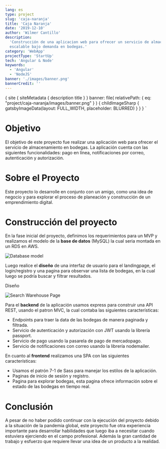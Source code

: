 ```yaml
---
lang: es
type: project
slug: 'caja-naranja'
title: 'Caja Naranja'
date: '2019-12-10'
author: 'Wilmer Cantillo'
description:
  'Construcción de una aplicacion web para ofrecer un servicio de almacenamiento
  escalable bajo demanda en bodegas.'
category: 'WebApp'
projectType: 'StartUp'
tech: 'Angular & Node'
keywords:
  - 'Angular'
  - 'NodeJS'
banner: './images/banner.png'
bannerCredit: ''
---
```


  {
    site {
      siteMetadata {
        description
        title
      }
    }
    banner: file(
      relativePath: { eq: "project/caja-naranja/images/banner.png" }
    ) {
      childImageSharp {
        gatsbyImageData(layout: FULL_WIDTH, placeholder: BLURRED)
      }
    }
  }
`

# Objetivo

<PAfterHeading>
  El objetivo de este proyecto fue realizar una aplicación web para ofrecer el
  servicio de almacenamiento en bodegas. La aplicación cuenta con las siguientes
  funcionalidades: pago en línea, notificaciones por correo, autenticación y
  autorización.
</PAfterHeading>

# Sobre el Proyecto

<PAfterHeading>
  Este proyecto lo desarrolle en conjunto con un amigo, como una idea de negocio
  y para explorar el proceso de planeación y construcción de un emprendimiento
  digital.
</PAfterHeading>

# Construcción del proyecto

<PAfterHeading>
  En la fase inicial del proyecto, definimos los requerimientos para un MVP y
  realizamos el modelo de la <b>base de datos</b> (MySQL) la cual seria montada
  en un RDS en AWS.
</PAfterHeading>

![Database model](./images/db-model.png)

Luego realice el **diseño** de una interfaz de usuario para el landingpage, el
login/registro y una pagina para observar una lista de bodegas, en la cual luego
se podría buscar y filtrar resultados.

<Link
  target="_blank"
  href="https://www.figma.com/file/1SAUghYzdS9fmC4LVDnCjh/caja-Naranja?node-id=0%3A1"
>
  <Badge
    variant="subtle"
    colorScheme="black"
    textTransform="capitalize"
    float="right"
    display="flex"
    alignItems="center"
  >
    <Text marginRight="0.4rem">Diseño</Text>
    <FaExternalLinkAlt />
  </Badge>
</Link>

![Search Warehouse Page](./images/search-warehouse.png)

Para el **backend** de la aplicación usamos express para construir una API REST,
usando el patron MVC, la cual contaba las siguientes características:

- Endpoints para traer la data de las bodegas de manera paginada y filtrada.
- Servicio de autenticación y autorización con JWT usando la librería passport.
- Servicio de pago usando la pasarela de pago de mercadopago.
- Servicio de notificaciones con correo usando la librería nodemailer.

En cuanto al **frontend** realizamos una SPA con las siguientes características:

- Usamos el patrón 7-1 de Sass para manejar los estilos de la aplicación.
- Paginas de inicio de sesión y registro.
- Pagina para explorar bodegas, esta pagina ofrece información sobre el estado
  de las bodegas en tiempo real.

# Conclusión

<PAfterHeading>
  A pesar de no haber podido continuar con la ejecución del proyecto debido a la
  situación de la pandemia global, este proyecto fue otra experiencia importante
  para desarrollar habilidades que luego iba a necesitar cuando estuviera
  ejerciendo en el campo profesional. Además la gran cantidad de trabajo y
  esfuerzo que requiere llevar una idea de un producto a la realidad.
</PAfterHeading>
